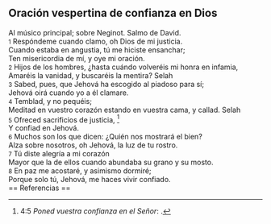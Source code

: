 == Oración vespertina de confianza en Dios ==

Al músico principal; sobre Neginot. Salmo de David.<br>
{{anchor|1}} <small>1</small> Respóndeme cuando clamo, oh Dios de mi justicia.<br>
Cuando estaba en angustia, tú me hiciste ensanchar;<br>
Ten misericordia de mí, y oye mi oración.<br>
{{anchor|2}} <small>2</small> Hijos de los hombres, ¿hasta cuándo volveréis mi honra en infamia,<br>
Amaréis la vanidad, y buscaréis la mentira? Selah<br>
{{anchor|3}} <small>3</small> Sabed, pues, que Jehová ha escogido al piadoso para sí;<br>
Jehová oirá cuando yo a él clamare.<br>
{{anchor|4}} <small>4</small> Temblad, y no pequéis;<br>
Meditad en vuestro corazón estando en vuestra cama, y callad. Selah<br>
{{anchor|5}} <small>5</small> Ofreced sacrificios de justicia, <ref>4:5 ''Poned vuestra confianza en el Señor'': {{lib|LU|152|5|3}}.</ref><br>
Y confiad en Jehová.<br>
{{anchor|6}} <small>6</small> Muchos son los que dicen: ¿Quién nos mostrará el bien?<br>
Alza sobre nosotros, oh Jehová, la luz de tu rostro.<br>
{{anchor|7}} <small>7</small> Tú diste alegría a mi corazón<br>
Mayor que la de ellos cuando abundaba su grano y su mosto.<br>
{{anchor|8}} <small>8</small> En paz me acostaré, y asimismo dormiré;<br>
Porque solo tú, Jehová, me haces vivir confiado.<br>
== Referencias ==

<references />
